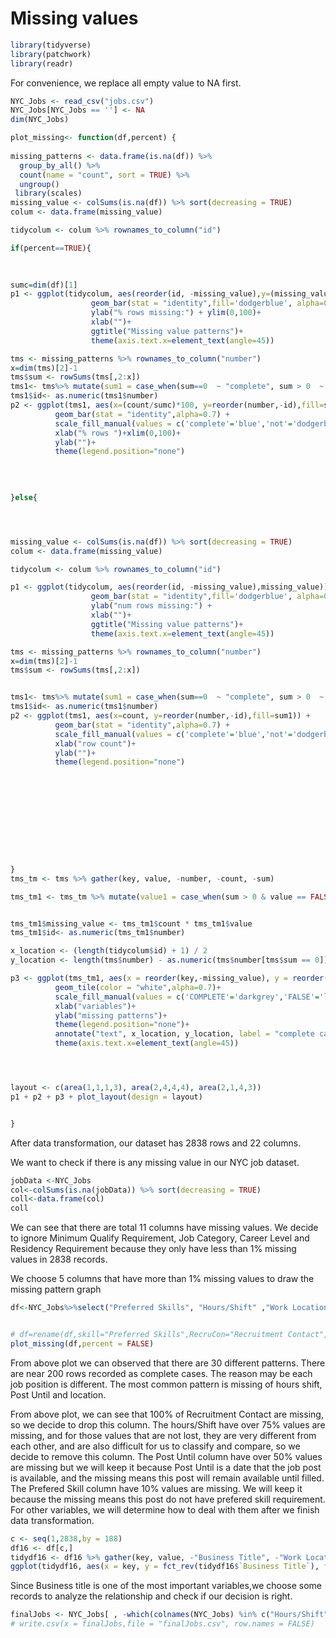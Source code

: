 # Missing values
```r
library(tidyverse)
library(patchwork)
library(readr)
```
For convenience, we replace all empty value to NA first.
```r
NYC_Jobs <- read_csv("jobs.csv")
NYC_Jobs[NYC_Jobs == ''] <- NA
dim(NYC_Jobs)
```



```r
plot_missing<- function(df,percent) {
  
missing_patterns <- data.frame(is.na(df)) %>%
  group_by_all() %>%
  count(name = "count", sort = TRUE) %>%
  ungroup() 
 library(scales)
missing_value <- colSums(is.na(df)) %>% sort(decreasing = TRUE)
colum <- data.frame(missing_value)

tidycolum <- colum %>% rownames_to_column("id")

if(percent==TRUE){
  
  

sumc=dim(df)[1]
p1 <- ggplot(tidycolum, aes(reorder(id, -missing_value),y=(missing_value/sumc)*100))+
                  geom_bar(stat = "identity",fill='dodgerblue', alpha=0.7) + 
                  ylab("% rows missing:") + ylim(0,100)+
                  xlab("")+
                  ggtitle("Missing value patterns")+
                  theme(axis.text.x=element_text(angle=45))

tms <- missing_patterns %>% rownames_to_column("number")
x=dim(tms)[2]-1
tms$sum <- rowSums(tms[,2:x])
tms1<- tms%>% mutate(sum1 = case_when(sum==0  ~ "complete", sum > 0  ~ "not"))
tms1$id<- as.numeric(tms1$number)
p2 <- ggplot(tms1, aes(x=(count/sumc)*100, y=reorder(number,-id),fill=sum1)) + 
          geom_bar(stat = "identity",alpha=0.7) + 
          scale_fill_manual(values = c('complete'='blue','not'='dodgerblue'))+
          xlab("% rows ")+xlim(0,100)+
          ylab("")+
          theme(legend.position="none")
          

  
  
}else{




missing_value <- colSums(is.na(df)) %>% sort(decreasing = TRUE)
colum <- data.frame(missing_value)

tidycolum <- colum %>% rownames_to_column("id")

p1 <- ggplot(tidycolum, aes(reorder(id, -missing_value),missing_value))+
                  geom_bar(stat = "identity",fill='dodgerblue', alpha=0.7) + 
                  ylab("num rows missing:") + 
                  xlab("")+
                  ggtitle("Missing value patterns")+
                  theme(axis.text.x=element_text(angle=45))

tms <- missing_patterns %>% rownames_to_column("number")
x=dim(tms)[2]-1
tms$sum <- rowSums(tms[,2:x])


tms1<- tms%>% mutate(sum1 = case_when(sum==0  ~ "complete", sum > 0  ~ "not"))
tms1$id<- as.numeric(tms1$number)
p2 <- ggplot(tms1, aes(x=count, y=reorder(number,-id),fill=sum1)) + 
          geom_bar(stat = "identity",alpha=0.7) + 
          scale_fill_manual(values = c('complete'='blue','not'='dodgerblue'))+
          xlab("row count")+
          ylab("")+
          theme(legend.position="none")
          








 
  
}
tms_tm <- tms %>% gather(key, value, -number, -count, -sum)

tms_tm1 <- tms_tm %>% mutate(value1 = case_when(sum > 0 & value == FALSE ~ "FALSE", sum > 0 & value == TRUE ~ "TRUE", sum == 0 ~ "COMPLETE"))


tms_tm1$missing_value <- tms_tm1$count * tms_tm1$value
tms_tm1$id<- as.numeric(tms_tm1$number)

x_location <- (length(tidycolum$id) + 1) / 2
y_location <- length(tms$number) - as.numeric(tms$number[tms$sum == 0]) + 1

p3 <- ggplot(tms_tm1, aes(x = reorder(key,-missing_value), y = reorder(number,-id), fill = value1)) + 
          geom_tile(color = "white",alpha=0.7)+ 
          scale_fill_manual(values = c('COMPLETE'='darkgrey','FALSE'='lightgrey','TRUE'='mediumpurple'))+
          xlab("variables")+
          ylab("missing patterns")+
          theme(legend.position="none")+
          annotate("text", x_location, y_location, label = "complete cases")+ 
          theme(axis.text.x=element_text(angle=45))




layout <- c(area(1,1,1,3), area(2,4,4,4), area(2,1,4,3))
p1 + p2 + p3 + plot_layout(design = layout) 


}

```
After data transformation, our dataset has 2838 rows and 22 columns.

We want to check if there is any missing value in our NYC job dataset.
```r
jobData <-NYC_Jobs
col<-colSums(is.na(jobData)) %>% sort(decreasing = TRUE)
coll<-data.frame(col)
coll
```
We can see that there are total 11 columns have missing values. We decide to ignore Minimum Qualify Requirement, Job Category, Career Level and Residency Requirement because they only have less than 1% missing values in 2838 records.


We choose 5 columns that have more than 1% missing values to draw the missing pattern graph

```r
df<-NYC_Jobs%>%select("Preferred Skills", "Hours/Shift" ,"Work Location 1","Post Until", "Full-Time/Part-Time indicator")


# df=rename(df,skill="Preferred Skills",RecruCon="Recruitment Contact", Info="Additional Information", hours="Hours/Shift",loc="Work Location 1",title="Business Title",FTPT="Full-Time/Part-Time indicator")
plot_missing(df,percent = FALSE)

```
From above plot we can observed that there are 30 different patterns. There are near 200 rows recorded as complete cases. The reason may be each job position is different. The most common pattern is missing of hours shift, Post Until and location.

From above plot, we can see that 100% of Recruitment Contact are missing, so we decide to drop this column.
The hours/Shift have over 75% values are missing, and for those values that are not lost, they are very different from each other, and are also difficult for us to classify and compare, so we decide to remove this column.
The Post Until column have over 50% values are missing but we will keep it because Post Until is a date that the job post is available, and the missing means this post will remain available until filled.
The Prefered Skill column have 10% values are missing. We will keep it because the missing means this post do not have prefered skill requirement.
For other variables, we will determine how to deal with them after we finish data transformation.


```r
c <- seq(1,2838,by = 188)
df16 <- df[c,]
tidydf16 <- df16 %>% gather(key, value, -"Business Title", -"Work Location 1", -"Full-Time/Part-Time indicator") %>% mutate(missing = ifelse(is.na(value), "yes", "no"))
ggplot(tidydf16, aes(x = key, y = fct_rev(tidydf16$`Business Title`), fill = missing )) + geom_tile(color = "white") + scale_fill_viridis_d() + theme_bw()+ylab('Business Title')+xlab("") 

```

Since Business title is one of the most important variables,we choose some records to analyze the relationship and check if our decision is right.

```r
finalJobs <- NYC_Jobs[ , -which(colnames(NYC_Jobs) %in% c("Hours/Shift" ,"Work Location 1"))]
# write.csv(x = finalJobs,file = "finalJobs.csv", row.names = FALSE)
```

